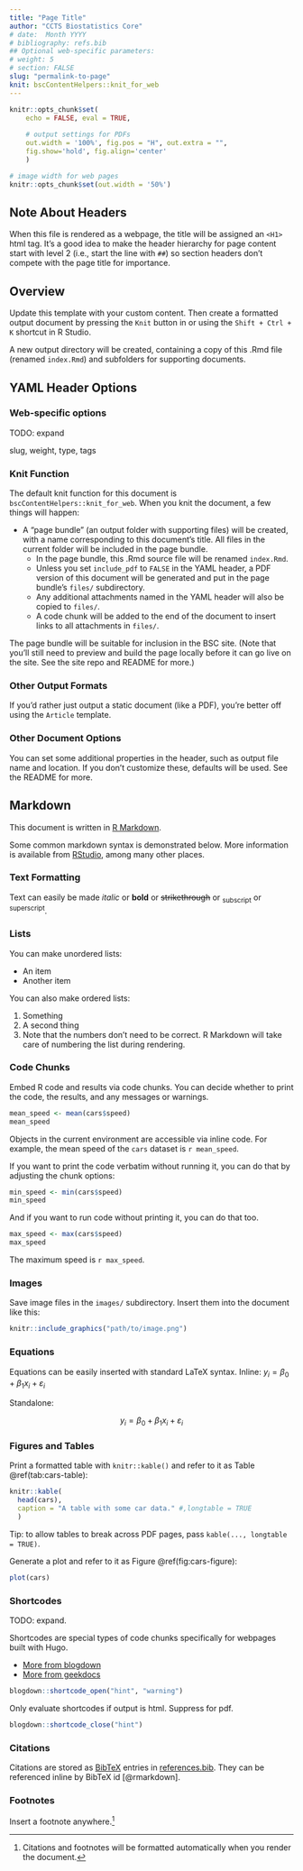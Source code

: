 ```yaml
---
title: "Page Title"
author: "CCTS Biostatistics Core"
# date:  Month YYYY
# bibliography: refs.bib
## Optional web-specific parameters:
# weight: 5
# section: FALSE
slug: "permalink-to-page"
knit: bscContentHelpers::knit_for_web
---
```


<!-- IMPORTANT: This document originated outside the `ccts-wiki-geekdocs-theme` GitHub repository. Don't edit this page directly on the website; instead, check the `bscContent` repository to see if there's a source file that needs to be updated. -->

```r
knitr::opts_chunk$set(
	echo = FALSE, eval = TRUE, 
	
	# output settings for PDFs
	out.width = '100%', fig.pos = "H", out.extra = "", 
	fig.show='hold', fig.align='center'
	)
```

```r
# image width for web pages
knitr::opts_chunk$set(out.width = '50%')
```

## Note About Headers

When this file is rendered as a webpage, the title will be assigned an `<H1>` html tag. It's a good idea to make the header hierarchy for page content start with level 2 (i.e., start the line with `##`) so section headers don't compete with the page title for importance.

## Overview

Update this template with your custom content. Then create a formatted output document by pressing the `Knit` button in or using the `Shift + Ctrl + K` shortcut in R Studio. 

A new output directory will be created, containing a copy of this .Rmd file (renamed `index.Rmd`) and subfolders for supporting documents. 

## YAML Header Options

### Web-specific options

TODO: expand

slug, weight, type, tags

### Knit Function

The default knit function for this document is `bscContentHelpers::knit_for_web`. When you knit the document, a few things will happen:

* A "page bundle" (an output folder with supporting files) will be created, with a name corresponding to this document's title. All files in the current folder will be included in the page bundle.
	* In the page bundle, this .Rmd source file will be renamed `index.Rmd`.
	* Unless you set `include_pdf` to `FALSE` in the YAML header, a PDF version of this document will be generated and put in the page bundle's `files/` subdirectory.
	* Any additional attachments named in the YAML header will also be copied to `files/`.
	* A code chunk will be added to the end of the document to insert links to all attachments in `files/`.

The page bundle will be suitable for inclusion in the BSC site. (Note that you'll still need to preview and build the page locally before it can go live on the site. See the site repo and README for more.)

### Other Output Formats

If you'd rather just output a static document (like a PDF), you're better off using the `Article` template. 

### Other Document Options

You can set some additional properties in the header, such as output file name and location. If you don't customize these, defaults will be used. See the README for more.

## Markdown

This document is written in [R Markdown](https://bookdown.org/yihui/rmarkdown/).

Some common markdown syntax is demonstrated below. More information is available from [RStudio](https://rmarkdown.rstudio.com/authoring_basics.html), among many other places.

### Text Formatting
Text can easily be made *italic* or **bold** or ~~strikethrough~~ or ~subscript~ or ^superscript^.

### Lists
You can make unordered lists:

* An item
* Another item

You can also make ordered lists:

1. Something
2. A second thing
2. Note that the numbers don't need to be correct. R Markdown will take care of numbering the list during rendering.

### Code Chunks

Embed R code and results via code chunks. You can decide whether to print the code, the results, and any messages or warnings.

```r
mean_speed <- mean(cars$speed)
mean_speed
```

Objects in the current environment are accessible via inline code. For example, the mean speed of the `cars` dataset is `r mean_speed`.

If you want to print the code verbatim without running it, you can do that by adjusting the chunk options:

```r
min_speed <- min(cars$speed)
min_speed
```

And if you want to run code without printing it, you can do that too.

```r
max_speed <- max(cars$speed)
max_speed
```

The maximum speed is `r max_speed`.

### Images

Save image files in the `images/` subdirectory. Insert them into the document like this:

```r
knitr::include_graphics("path/to/image.png")
```

### Equations

Equations can be easily inserted with standard LaTeX syntax. Inline: $y_i = \beta_0 + \beta_1x_i + \varepsilon_i$

Standalone:

$$y_i = \beta_0 + \beta_1x_i + \varepsilon_i$$


### Figures and Tables

Print a formatted table with `knitr::kable()` and refer to it as Table \@ref(tab:cars-table):

```r
knitr::kable(
  head(cars),
  caption = "A table with some car data." #,longtable = TRUE
  )
```

Tip: to allow tables to break across PDF pages, pass `kable(..., longtable = TRUE)`.

Generate a plot and refer to it as Figure \@ref(fig:cars-figure):

```r
plot(cars)
```

### Shortcodes

TODO: expand.

Shortcodes are special types of code chunks specifically for webpages built with Hugo.

* [More from blogdown](https://bookdown.org/yihui/blogdown/content.html#shortcode)
* [More from geekdocs](https://geekdocs.de/)


```r
blogdown::shortcode_open("hint", "warning")
```

Only evaluate shortcodes if output is html. Suppress for pdf.


```r
blogdown::shortcode_close("hint")
```


### Citations

Citations are stored as [BibTeX](https://rmarkdown.rstudio.com/authoring_bibliographies_and_citations.html) entries in [references.bib](references.bib). They can be referenced inline by BibTeX id [@rmarkdown].

### Footnotes

Insert a footnote anywhere.[^my-note]

[^my-note]: Citations and footnotes will be formatted automatically when you render the document.

<!-- ## References -->
<!-- If you include a bibliography file in the YAML frontmatter, a references section will be automatically added to the end of your document. -->


